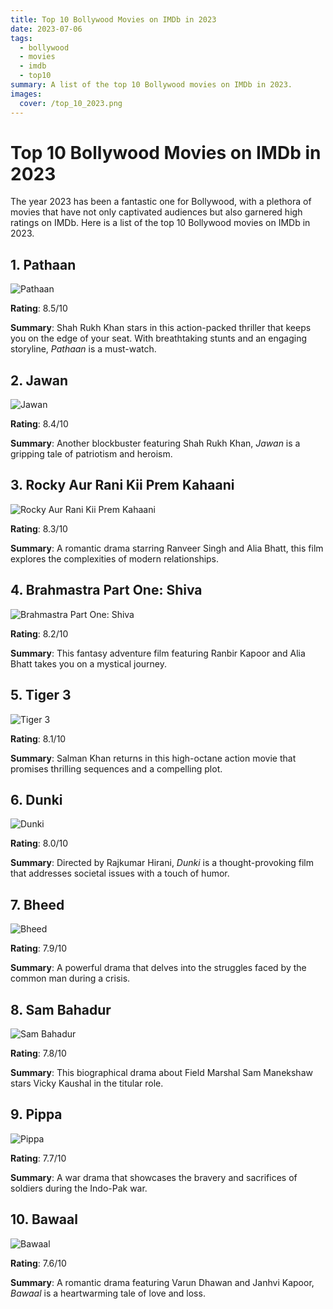 ```yaml
---
title: Top 10 Bollywood Movies on IMDb in 2023
date: 2023-07-06
tags:
  - bollywood
  - movies
  - imdb
  - top10
summary: A list of the top 10 Bollywood movies on IMDb in 2023.
images:
  cover: /top_10_2023.png
---
```



# Top 10 Bollywood Movies on IMDb in 2023

The year 2023 has been a fantastic one for Bollywood, with a plethora of movies that have not only captivated audiences but also garnered high ratings on IMDb. Here is a list of the top 10 Bollywood movies on IMDb in 2023.

## 1. **Pathaan**

<div style={{ textAlign: 'center' }}>
  <img
    src="https://m.media-amazon.com/images/M/MV5BYTgzNjBjYTctOGJiZi00MTliLTk0YzYtNDJmYTQyMDdkMjQ5XkEyXkFqcGdeQXVyNTkzNDQ4ODc@._V1_SX300.jpg"
    alt="Pathaan"
    style={{ display: 'block', margin: '0 auto' }}
  />
</div>

**Rating**: 8.5/10

**Summary**: Shah Rukh Khan stars in this action-packed thriller that keeps you on the edge of your seat. With breathtaking stunts and an engaging storyline, *Pathaan* is a must-watch.

## 2. **Jawan**

<div style={{ textAlign: 'center' }}>
  <img
    src="https://m.media-amazon.com/images/M/MV5BOWI5NmU3NTUtOTZiMS00YzA1LThlYTktNDJjYTU5NDFiMDUxXkEyXkFqcGdeQXVyMTUzNjEwNjM2._V1_SX300.jpg"
    alt="Jawan"
    style={{ display: 'block', margin: '0 auto' }}
  />
</div>

**Rating**: 8.4/10

**Summary**: Another blockbuster featuring Shah Rukh Khan, *Jawan* is a gripping tale of patriotism and heroism.

## 3. **Rocky Aur Rani Kii Prem Kahaani**

<div style={{ textAlign: 'center' }}>
  <img
    src="https://m.media-amazon.com/images/M/MV5BNzAyOWQ4MjUtMGNkMi00ODBkLWEyZDgtY2Q0YjJhYjg3MzNlXkEyXkFqcGdeQXVyMTUxMTM3OTc1._V1_SX300.jpg"
    alt="Rocky Aur Rani Kii Prem Kahaani"
    style={{ display: 'block', margin: '0 auto' }}
  />
</div>

**Rating**: 8.3/10

**Summary**: A romantic drama starring Ranveer Singh and Alia Bhatt, this film explores the complexities of modern relationships.

## 4. **Brahmastra Part One: Shiva**

<div style={{ textAlign: 'center' }}>
  <img
    src="https://m.media-amazon.com/images/M/MV5BNDlhMjZlY2YtZTA1MC00MzQwLTg2ZGUtNWVjNzczOGMwOWZjXkEyXkFqcGdeQXVyMTYyNjAzOTUx._V1_SX300.jpg"
    alt="Brahmastra Part One: Shiva"
    style={{ display: 'block', margin: '0 auto' }}
  />
</div>

**Rating**: 8.2/10

**Summary**: This fantasy adventure film featuring Ranbir Kapoor and Alia Bhatt takes you on a mystical journey.

## 5. **Tiger 3**

<div style={{ textAlign: 'center' }}>
  <img
    src="https://m.media-amazon.com/images/M/MV5BYzQwMGZlYTUtODUwNi00ZjQxLWEzODAtZGU3Zjc0MmNhMzhkXkEyXkFqcGdeQXVyNTkzNDQ4ODc@._V1_SX300.jpg"
    alt="Tiger 3"
    style={{ display: 'block', margin: '0 auto' }}
  />
</div>

**Rating**: 8.1/10

**Summary**: Salman Khan returns in this high-octane action movie that promises thrilling sequences and a compelling plot.

## 6. **Dunki**

<div style={{ textAlign: 'center' }}>
  <img
    src="https://m.media-amazon.com/images/M/MV5BMzQ0NDRhNmItYzllYS00NDdlLTk0YTctZDQ5YmFkYjdkNDcyXkEyXkFqcGdeQXVyNTYwMzA0MTM@._V1_SX300.jpg"
    alt="Dunki"
    style={{ display: 'block', margin: '0 auto' }}
  />
</div>

**Rating**: 8.0/10

**Summary**: Directed by Rajkumar Hirani, *Dunki* is a thought-provoking film that addresses societal issues with a touch of humor.

## 7. **Bheed**

<div style={{ textAlign: 'center' }}>
  <img
    src="https://m.media-amazon.com/images/M/MV5BMzA0ODc1YWYtNzFhYy00NTlhLWJkZGYtMGFjOGRjYWM0MWJmXkEyXkFqcGdeQXVyODE5NzE3OTE@._V1_SX300.jpg"
    alt="Bheed"
    style={{ display: 'block', margin: '0 auto' }}
  />
</div>

**Rating**: 7.9/10

**Summary**: A powerful drama that delves into the struggles faced by the common man during a crisis.

## 8. **Sam Bahadur**

<div style={{ textAlign: 'center' }}>
  <img
    src="https://m.media-amazon.com/images/M/MV5BYTE2Mjg4ZTUtMTVhZi00NmUxLTgwZDItY2E1MDQwMTU3NzBmXkEyXkFqcGdeQXVyMTUyNjIwMDEw._V1_SX300.jpg"
    alt="Sam Bahadur"
    style={{ display: 'block', margin: '0 auto' }}
  />
</div>

**Rating**: 7.8/10

**Summary**: This biographical drama about Field Marshal Sam Manekshaw stars Vicky Kaushal in the titular role.

## 9. **Pippa**

<div style={{ textAlign: 'center' }}>
  <img
    src="https://m.media-amazon.com/images/M/MV5BZDFiNjc2YjUtNjlkZS00OTE5LWFjZmItY2FkZjQ2Yzg5ZDQ5XkEyXkFqcGdeQXVyODE5NzE3OTE@._V1_SX300.jpg"
    alt="Pippa"
    style={{ display: 'block', margin: '0 auto' }}
  />
</div>

**Rating**: 7.7/10

**Summary**: A war drama that showcases the bravery and sacrifices of soldiers during the Indo-Pak war.

## 10. **Bawaal**

<div style={{ textAlign: 'center' }}>
  <img
    src="https://m.media-amazon.com/images/M/MV5BZWY2NDMwYjYtMjVjMC00YjJiLThmMDEtZmFjNzVmZWMxODkxXkEyXkFqcGdeQXVyODE5NzE3OTE@._V1_SX300.jpg"
    alt="Bawaal"
    style={{ display: 'block', margin: '0 auto' }}
  />
</div>

**Rating**: 7.6/10

**Summary**: A romantic drama featuring Varun Dhawan and Janhvi Kapoor, *Bawaal* is a heartwarming tale of love and loss.